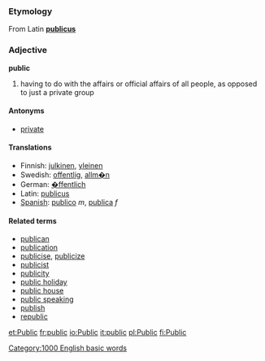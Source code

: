 ===Etymology===
From Latin '''[[publicus]]'''

===Adjective===
'''public'''

# having to do with the affairs or official affairs of all people, as opposed to just a private group

====Antonyms====
*[[private]]

====Translations====

*Finnish: [[julkinen]], [[yleinen]]
*Swedish: [[offentlig]], [[allm�n]]
*German: [[�ffentlich]]
*Latin: [[publicus]]
*[[Spanish]]:  [[publico]] ''m'', [[publica]] ''f''

====Related terms====
*[[publican]]
*[[publication]]
*[[publicise]], [[publicize]]
*[[publicist]]
*[[publicity]]
*[[public holiday]]
*[[public house]]
*[[public speaking]]
*[[publish]]
*[[republic]]

[[Category:1000 English basic words]]

[[et:Public]]
[[fr:public]]
[[io:Public]]
[[it:public]]
[[pl:Public]]
[[fi:Public]]
